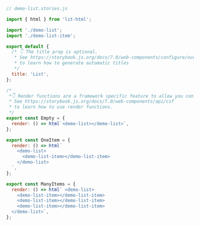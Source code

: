 ```js
// demo-list.stories.js

import { html } from 'lit-html';

import './demo-list';
import './demo-list-item';

export default {
  /* 👇 The title prop is optional.
   * See https://storybook.js.org/docs/7.0/web-components/configure/overview#configure-story-loading
   * to learn how to generate automatic titles
   */
  title: 'List',
};

/*
 *👇 Render functions are a framework specific feature to allow you control on how the component renders.
 * See https://storybook.js.org/docs/7.0/web-components/api/csf
 * to learn how to use render functions.
 */
export const Empty = {
  render: () => html`<demo-list></demo-list>`,
};

export const OneItem = {
  render: () => html`
    <demo-list>
      <demo-list-item></demo-list-item>
    </demo-list>
  `,
};

export const ManyItems = {
  render: () => html` <demo-list>
    <demo-list-item></demo-list-item>
    <demo-list-item></demo-list-item>
    <demo-list-item></demo-list-item>
  </demo-list>`,
};
```
